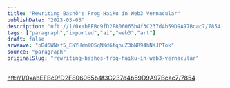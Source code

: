 ```yaml
---
title: "Rewriting Bashō's Frog Haiku in Web3 Vernacular"
publishDate: "2023-03-03"
description: "nft://1/0xabEFBc9fD2F806065b4f3C237d4b59D9A97Bcac7/7854..."
tags: ["paragraph","imported","ai","web3","art"]
draft: false
arweave: "pBd6WNsf5_ENYHWmlQSqNKd6tqhuZ3bNR94hNKJPTok"
source: "paragraph"
originalSlug: "rewriting-bashos-frog-haiku-in-web3-vernacular"
---
```


[nft://1/0xabEFBc9fD2F806065b4f3C237d4b59D9A97Bcac7/7854](nft://1/0xabEFBc9fD2F806065b4f3C237d4b59D9A97Bcac7/7854)